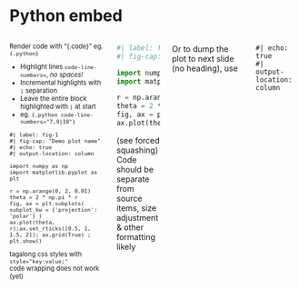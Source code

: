 # Python embed
::::: {.columns}

:::: {.column width="60%" style="font-size: 80%;"}

::: {.incremental}
Render code with "{.code}" eg. `{.python}`

- Highlight lines `code-line-numbers=`, *no spaces!*
- Incremental highlights with `|` separation
- Leave the entire block highlighted with `|` at start
- eg. `{.python code-line-numbers="7,9|10"}`

```.python
#| label: fig-1
#| fig-cap: "Demo plot name"
#| echo: true
#| output-location: column

import numpy as np
import matplotlib.pyplot as plt

r = np.arange(0, 2, 0.01)
theta = 2 * np.pi * r
fig, ax = plt.subplots(  subplot_kw = {'projection': 'polar'} )
ax.plot(theta, r);ax.set_rticks([0.5, 1, 1.5, 2]); ax.grid(True) ; plt.show()
```
tagalong css styles with `style="key:value;"`  
code wrapping does not work (yet)


:::

::::

:::: {.column width="40%" }
```python
#| label: fig-1
#| fig-cap: "Demo plot name"

import numpy as np
import matplotlib.pyplot as plt

r = np.arange(0, 2, 0.01)
theta = 2 * np.pi * r
fig, ax = plt.subplots(  subplot_kw = {'projection': 'polar'} )
ax.plot(theta, r);ax.set_rticks([0.5, 1, 1.5, 2]); ax.grid(True) ; plt.show()
```
(see forced squashing)
Code should be separate from source items, size adjustment & other formatting likely


:::
Or to dump the plot to next slide (no heading), use 
```
#| echo: true
#| output-location: column
```
:::::
